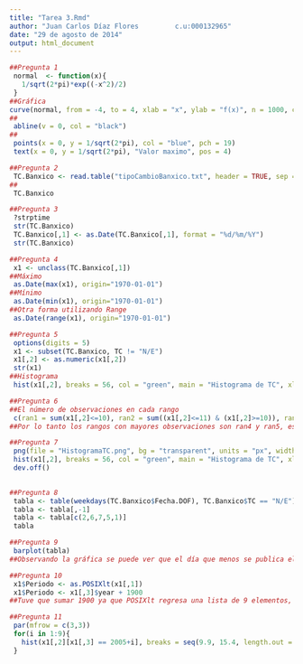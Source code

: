```yaml
---
title: "Tarea 3.Rmd"
author: "Juan Carlos Díaz Flores         c.u:000132965"
date: "29 de agosto de 2014"
output: html_document
---
```


```r
##Pregunta 1
 normal  <- function(x){
   1/sqrt(2*pi)*exp((-x^2)/2)
 }
##Gráfica
curve(normal, from = -4, to = 4, xlab = "x", ylab = "f(x)", n = 1000, col= "red", main = expression(paste("Grafica de la funcion   ", over(1,sqrt(2*pi))%.%e^-over(x^2,2))), par(las = 1))
##
 abline(v = 0, col = "black")
##
 points(x = 0, y = 1/sqrt(2*pi), col = "blue", pch = 19)
 text(x = 0, y = 1/sqrt(2*pi), "Valor maximo", pos = 4)
```

```r
##Pregunta 2
 TC.Banxico <- read.table("tipoCambioBanxico.txt", header = TRUE, sep = "|", stringsAsFactors = FALSE)
##
 TC.Banxico
```

```r
##Pregunta 3
 ?strptime
 str(TC.Banxico)
 TC.Banxico[,1] <- as.Date(TC.Banxico[,1], format = "%d/%m/%Y")
 str(TC.Banxico)
```

```r
##Pregunta 4
 x1 <- unclass(TC.Banxico[,1])
##Máximo
 as.Date(max(x1), origin="1970-01-01")
##Mínimo
 as.Date(min(x1), origin="1970-01-01")
##Otra forma utilizando Range
 as.Date(range(x1), origin="1970-01-01")
```

```r
##Pregunta 5
 options(digits = 5)
 x1 <- subset(TC.Banxico, TC != "N/E")
 x1[,2] <- as.numeric(x1[,2])
 str(x1)
##Histograma
 hist(x1[,2], breaks = 56, col = "green", main = "Histograma de TC", xlab = "TC", ylab = "Frecuencia")
```

```r
##Pregunta 6
##El número de observaciones en cada rango
 c(ran1 = sum(x1[,2]<=10), ran2 = sum((x1[,2]<=11) & (x1[,2]>=10)), ran3 = sum((x1[,2]<=12) & (x1[,2]>=11)), ran4 = sum((x1[,2]<=13) & (x1[,2]>=12)), ran5 = sum((x1[,2]<=14) & (x1[,2]>=13)), ran6 = sum((x1[,2]<=15) & (x1[,2]>=14)), ran7 = sum(x1[,2]>=15))
##Por lo tanto los rangos con mayores observaciones son ran4 y ran5, es decir entre los tipos de cambio 12-13 y 13-14
```

```r
##Pregunta 7
 png(file = "HistogramaTC.png", bg = "transparent", units = "px", width = 450, height = 500)
 hist(x1[,2], breaks = 56, col = "green", main = "Histograma de TC", xlab = "TC", ylab = "Frecuencia")
 dev.off()
 
```

```r
##Pregunta 8
 tabla <- table(weekdays(TC.Banxico$Fecha.DOF), TC.Banxico$TC == "N/E")
 tabla <- tabla[,-1]
 tabla <- tabla[c(2,6,7,5,1)]
 tabla
```

```r
##Pregunta 9
 barplot(tabla)
##Observando la gráfica se puede ver que el día que menos se publica el TC es en lunes
```

```r
##Pregunta 10
 x1$Periodo <- as.POSIXlt(x1[,1])
 x1$Periodo <- x1[,3]$year + 1900
##Tuve que sumar 1900 ya que POSIXlt regresa una lista de 9 elementos, y consultando la ayuda ?POSIXlt, pude observar que cuando ocupo el elemento year me regresa los años desde 1900 
```

```r
##Pregunta 11
 par(mfrow = c(3,3))
 for(i in 1:9){
   hist(x1[,2][x1[,3] == 2005+i], breaks = seq(9.9, 15.4, length.out = 30), xlim = c(9.9, 15.4), ylim = c(0, 120), main = 2005+i,  xlab = "TC")
 }
```





